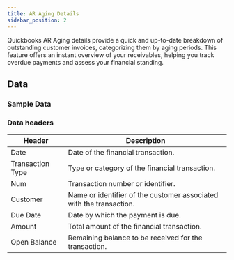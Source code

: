 ```yaml
---
title: AR Aging Details
sidebar_position: 2
---
```



Quickbooks AR Aging details provide a quick and up-to-date breakdown of outstanding customer invoices, categorizing them by aging periods. This feature offers an instant overview of your receivables, helping you track overdue payments and assess your financial standing.

<AddJob
  template="gsheet_zoho_books_db_get_ar_aging_details"
/>


## Data

### Sample Data

<Gsheet
  src="https://docs.google.com/spreadsheets/d/1KWa16ZCTRUdIF7LXFQzgCaBXEze4fpGWaV77tc8Q_Y8/edit#gid=1317205310"
/>


### Data headers

| Header             | Description                                                        |
|--------------------|--------------------------------------------------------------------|
| Date               | Date of the financial transaction.                                 |
| Transaction Type   | Type or category of the financial transaction.                     |
| Num                | Transaction number or identifier.                                  |
| Customer           | Name or identifier of the customer associated with the transaction.|
| Due Date           | Date by which the payment is due.                                  |
| Amount             | Total amount of the financial transaction.                         |
| Open Balance       | Remaining balance to be received for the transaction.              |



<!---
## Others

### Similar jobs

Similar sort of data can be achieved by using get accounting transaction job and filtering it by invoice type. 

### Reports that use this job

Here are some of the report templates that use this job: 
-->